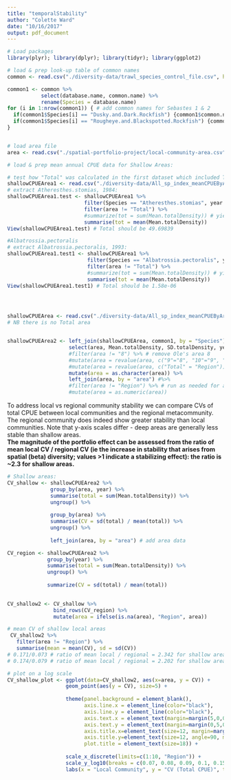 ```yaml
---
title: "temporalStability"
author: "Colette Ward"
date: "10/16/2017"
output: pdf_document
---
```



```r
# Load packages
library(plyr); library(dplyr); library(tidyr); library(ggplot2)
```


```r

# load & prep look-up table of common names
common <- read.csv("./diversity-data/trawl_species_control_file.csv", header = T, stringsAsFactors = FALSE)

common1 <- common %>%
           select(database.name, common.name) %>%
           rename(Species = database.name)
for (i in 1:nrow(common1)) { # add common names for Sebastes 1 & 2
  if(common1$Species[i] == "Dusky.and.Dark.Rockfish") {common1$common.name[i] <- "Sebastes 1"}
  if(common1$Species[i] == "Rougheye.and.Blackspotted.Rockfish") {common1$common.name[i] <- "Sebastes 2"}
}


# load area file
area <- read.csv("./spatial-portfolio-project/local-community-area.csv", header = T, stringsAsFactors = F)


```

```r
# load & prep mean annual CPUE data for Shallow Areas:

# test how "Total" was calculated in the first dataset which included Total
shallowCPUEArea1 <- read.csv("./diversity-data/All_sp_index_meanCPUEByArea.csv", header = T, stringsAsFactors = FALSE)
# extract Atheresthes.stomias, 1984:
shallowCPUEArea1.test <- shallowCPUEArea1 %>%
                         filter(Species == "Atheresthes.stomias", year == 1984) %>%
                         filter(area != "Total") %>%
                         #summarize(tot = sum(Mean.totalDensity)) # yields tot = 599.8305
                         summarise(tot = mean(Mean.totalDensity))
View(shallowCPUEArea1.test) # Total should be 49.69839

#Albatrossia.pectoralis
# extract Albatrossia.pectoralis, 1993:
shallowCPUEArea1.test1 <- shallowCPUEArea1 %>%
                          filter(Species == "Albatrossia.pectoralis", year == 1993) %>%
                          filter(area != "Total") %>%
                          #summarize(tot = sum(Mean.totalDensity)) # yields tot = 1.3499e-05
                          summarise(tot = mean(Mean.totalDensity))
View(shallowCPUEArea1.test1) # Total should be 1.58e-06




shallowCPUEArea <- read.csv("./diversity-data/All_sp_index_meanCPUEByArea.Shallow.MH.final.csv", header = T, stringsAsFactors = FALSE) # note areas have been renumbered here
# NB there is no Total area


shallowCPUEArea2 <- left_join(shallowCPUEArea, common1, by = "Species") %>% # merge common names onto SPCPUEArea
                    select(area, Mean.totalDensity, SD.totalDensity, year, Species, common.name) %>%
                    #filter(area != "8") %>% # remove Ole's area 8
                    #mutate(area = revalue(area, c("9"="8", "10"="9", "11"="10"))) %>% # renumber (old = new) shallow areas to account for splitting area 7 into 7, 8, 9 but removing 8
                    #mutate(area = revalue(area, c("Total" = "Region"))) %>%
                    mutate(area = as.character(area)) %>%
                    left_join(area, by = "area") #%>%
                    #filter(area != "Region") %>% # run as needed for analyses below
                    #mutate(area = as.numeric(area))


```


To address local vs regional community stability we can compare CVs of total CPUE between local communities and the regional metacommunity.
The regional community does indeed show greater stability than local communities. Note that y-axis scales differ - deep areas are generally less stable than shallow areas.  
**The magnitude of the portfolio effect can be assessed from the ratio of mean local CV / regional CV (ie the increase in stability that arises from spatial (beta) diversity; values >1 indicate a stabilizing effect): the ratio is ~2.3 for shallow areas.**

```r

# Shallow areas:
CV_shallow <- shallowCPUEArea2 %>% 
              group_by(area, year) %>%
              summarise(total = sum(Mean.totalDensity)) %>%
              ungroup() %>%
  
              group_by(area) %>%
              summarise(CV = sd(total) / mean(total)) %>%
              ungroup() %>%
  
              left_join(area, by = "area") # add area data

CV_region <- shallowCPUEArea2 %>% 
             group_by(year) %>%
             summarise(total = sum(Mean.totalDensity)) %>%
             ungroup() %>%
             
             summarize(CV = sd(total) / mean(total))
             

CV_shallow2 <- CV_shallow %>%
               bind_rows(CV_region) %>% 
               mutate(area = ifelse(is.na(area), "Region", area))

# mean CV of shallow local areas
 CV_shallow2 %>%
   filter(area != "Region") %>%
   summarise(mean = mean(CV), sd = sd(CV))
# 0.171/0.073 # ratio of mean local / regional = 2.342 for shallow areas
# 0.174/0.079 # ratio of mean local / regional = 2.202 for shallow areas  # Rachael's results

# plot on a log scale
CV_shallow_plot <- ggplot(data=CV_shallow2, aes(x=area, y = CV)) + 
                   geom_point(aes(y = CV), size=5) +
  
                   theme(panel.background = element_blank(),
                         axis.line.x = element_line(color="black"),
                         axis.line.y = element_line(color="black"),
                         axis.text.x = element_text(margin=margin(5,0,0,0), size=12), 
                         axis.text.y = element_text(margin=margin(0,5,0,0), size=12),
                         axis.title.x=element_text(size=12, margin=margin(15,0,0,0)),
                         axis.title.y=element_text(size=12, angle=90, margin=margin(0,15,0,0)),
                         plot.title = element_text(size=18)) +
                   
                   scale_x_discrete(limits=c(1:10, "Region")) +
                   scale_y_log10(breaks = c(0.07, 0.08, 0.09, 0.1, 0.15, 0.2)) +
                   labs(x = "Local Community", y = "CV (Total CPUE)", title = "Shallow Areas")


```

